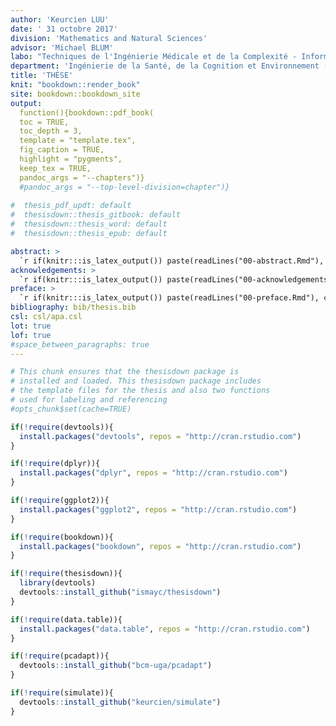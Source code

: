 ```yaml
---
author: 'Keurcien LUU'
date: ' 31 octobre 2017'
division: 'Mathematics and Natural Sciences'
advisor: 'Michael BLUM'
labo: "Techniques de l'Ingénierie Médicale et de la Complexité - Informatique, Mathématiques et Applications de Grenoble (TIMC-IMAG)"
department: 'Ingénierie de la Santé, de la Cognition et Environnement (EDISCE)' 
title: 'THÈSE'
knit: "bookdown::render_book"
site: bookdown::bookdown_site
output: 
  function(){bookdown::pdf_book(
  toc = TRUE,
  toc_depth = 3,  
  template = "template.tex",
  fig_caption = TRUE,
  highlight = "pygments",
  keep_tex = TRUE,
  pandoc_args = "--chapters")}
  #pandoc_args = "--top-level-division=chapter")}
  
#  thesis_pdf_updt: default
#  thesisdown::thesis_gitbook: default
#  thesisdown::thesis_word: default
#  thesisdown::thesis_epub: default

abstract: >
  `r if(knitr:::is_latex_output()) paste(readLines("00-abstract.Rmd"), collapse = ' ')`
acknowledgements: >
  `r if(knitr:::is_latex_output()) paste(readLines("00-acknowledgements.Rmd"), collapse = ' ')`
preface: >
  `r if(knitr:::is_latex_output()) paste(readLines("00-preface.Rmd"), collapse = ' ')`
bibliography: bib/thesis.bib
csl: csl/apa.csl
lot: true
lof: true
#space_between_paragraphs: true
---
```


```r
# This chunk ensures that the thesisdown package is
# installed and loaded. This thesisdown package includes
# the template files for the thesis and also two functions
# used for labeling and referencing
#opts_chunk$set(cache=TRUE)

if(!require(devtools)){
  install.packages("devtools", repos = "http://cran.rstudio.com")
}

if(!require(dplyr)){
  install.packages("dplyr", repos = "http://cran.rstudio.com")
}

if(!require(ggplot2)){
  install.packages("ggplot2", repos = "http://cran.rstudio.com")
}

if(!require(bookdown)){
  install.packages("bookdown", repos = "http://cran.rstudio.com")
}

if(!require(thesisdown)){
  library(devtools)
  devtools::install_github("ismayc/thesisdown")
}

if(!require(data.table)){
  install.packages("data.table", repos = "http://cran.rstudio.com")
}

if(!require(pcadapt)){
  devtools::install_github("bcm-uga/pcadapt")
}

if(!require(simulate)){
  devtools::install_github("keurcien/simulate")
}
```

